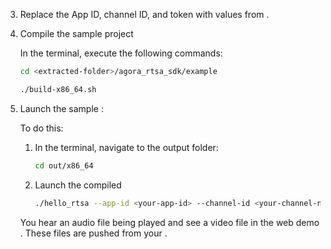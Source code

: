 <PlatformWrapper platform="linux-c">

3. Replace the App ID, channel ID, and token with values from <Vg k="CONSOLE" />.

1. Compile the sample project

    In the terminal, execute the following commands:
    
    ```bash
    cd <extracted-folder>/agora_rtsa_sdk/example
    
    ./build-x86_64.sh
    ```

1. Launch the sample <Vpl k="CLIENT" />:

    To do this:

    1. In the terminal, navigate to the output folder:

        ```bash
        cd out/x86_64
        ```
    
    1. Launch the compiled <Vpl k="CLIENT" />

        ```bash
        ./hello_rtsa --app-id <your-app-id> --channel-id <your-channel-name> --token <authentication-token>
        ```

    You hear an audio file being played and see a video file in the web demo <Vpl k="CLIENT" />. These files are
    pushed from your <Vpl k="CLIENT" />.

</PlatformWrapper>